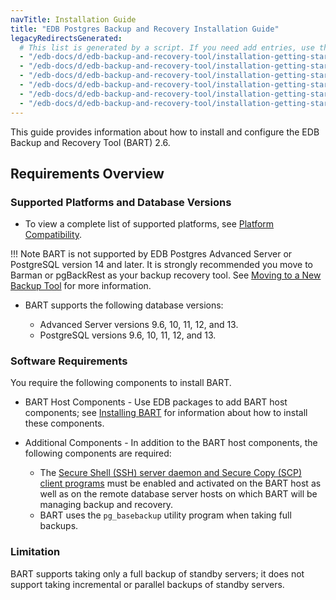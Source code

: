 ```yaml
---
navTitle: Installation Guide
title: "EDB Postgres Backup and Recovery Installation Guide"
legacyRedirectsGenerated:
  # This list is generated by a script. If you need add entries, use the `legacyRedirects` key.
  - "/edb-docs/d/edb-backup-and-recovery-tool/installation-getting-started/installation-upgrade-guide/2.6/conclusion.html"
  - "/edb-docs/d/edb-backup-and-recovery-tool/installation-getting-started/installation-upgrade-guide/2.6/genindex.html"
  - "/edb-docs/d/edb-backup-and-recovery-tool/installation-getting-started/installation-upgrade-guide/2.6/index.html"
  - "/edb-docs/d/edb-backup-and-recovery-tool/installation-getting-started/installation-upgrade-guide/2.6.1/conclusion.html"
  - "/edb-docs/d/edb-backup-and-recovery-tool/installation-getting-started/installation-upgrade-guide/2.6.1/genindex.html"
  - "/edb-docs/d/edb-backup-and-recovery-tool/installation-getting-started/installation-upgrade-guide/2.6.1/index.html"
---
```


This guide provides information about how to install and configure the EDB Backup and Recovery Tool (BART) 2.6.

<div id="requirements_overview" class="registered_link"></div>

## Requirements Overview

### Supported Platforms and Database Versions

-   To view a complete list of supported platforms, see [Platform Compatibility](https://www.enterprisedb.com/platform-compatibility).


!!! Note
    BART is not supported by EDB Postgres Advanced Server or PostgreSQL version 14 and later. It is strongly recommended you move to Barman or pgBackRest as your backup recovery tool. See [Moving to a New Backup Tool](../bart_migration) for more information.

-   BART supports the following database versions:

    -   Advanced Server versions 9.6, 10, 11, 12, and 13.
    -   PostgreSQL versions 9.6, 10, 11, 12, and 13.

### Software Requirements

You require the following components to install BART.

-   BART Host Components - Use EDB packages to add BART host components; see [Installing BART](02_installing_bart/#installing-bart) for information about how to install these components.

-   Additional Components - In addition to the BART host components, the following components are required:

    -   The [Secure Shell (SSH) server daemon and Secure Copy (SCP) client programs](03_configuring_bart/#authorizing_ssh_scp_access) must be enabled and activated on the BART host as well as on the remote database server hosts on which BART will be managing backup and recovery.
    -   BART uses the `pg_basebackup` utility program when taking full backups.

### Limitation

BART supports taking only a full backup of standby servers; it does not support taking incremental or parallel backups of standby servers.

